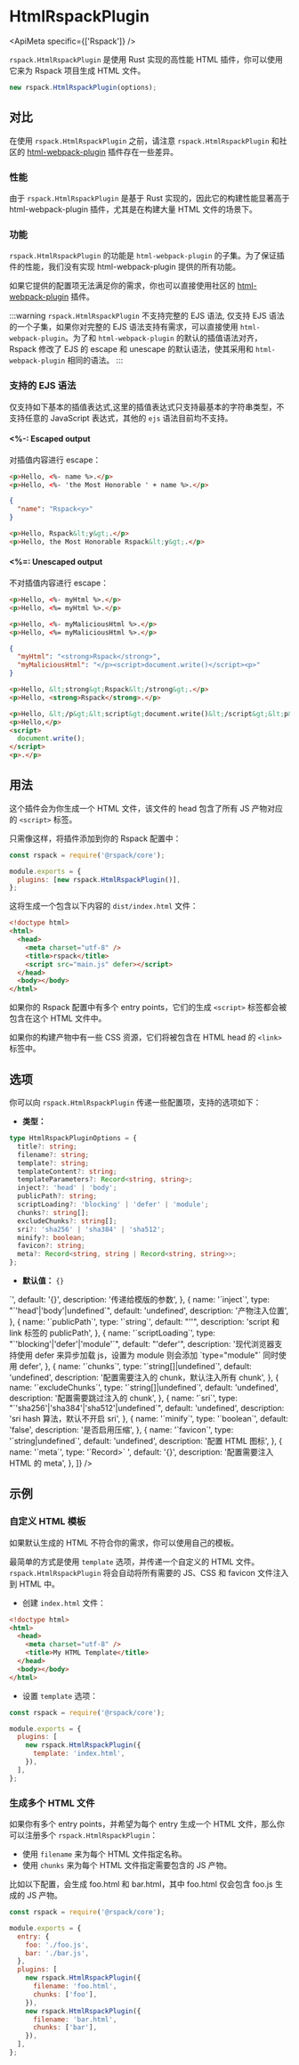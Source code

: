 
# HtmlRspackPlugin

<ApiMeta specific={['Rspack']} />

`rspack.HtmlRspackPlugin` 是使用 Rust 实现的高性能 HTML 插件，你可以使用它来为 Rspack 项目生成 HTML 文件。

```js
new rspack.HtmlRspackPlugin(options);
```

## 对比

在使用 `rspack.HtmlRspackPlugin` 之前，请注意 `rspack.HtmlRspackPlugin` 和社区的 [html-webpack-plugin](https://www.npmjs.com/package/html-webpack-plugin) 插件存在一些差异。

### 性能

由于 `rspack.HtmlRspackPlugin` 是基于 Rust 实现的，因此它的构建性能显著高于 html-webpack-plugin 插件，尤其是在构建大量 HTML 文件的场景下。

### 功能

`rspack.HtmlRspackPlugin` 的功能是 `html-webpack-plugin` 的子集。为了保证插件的性能，我们没有实现 html-webpack-plugin 提供的所有功能。

如果它提供的配置项无法满足你的需求，你也可以直接使用社区的 [html-webpack-plugin](https://www.npmjs.com/package/html-webpack-plugin) 插件。

:::warning
`rspack.HtmlRspackPlugin` 不支持完整的 EJS 语法, 仅支持 EJS 语法的一个子集，如果你对完整的 EJS 语法支持有需求，可以直接使用 `html-webpack-plugin`。为了和 `html-webpack-plugin` 的默认的插值语法对齐，
Rspack 修改了 EJS 的 escape 和 unescape 的默认语法，使其采用和 `html-webpack-plugin` 相同的语法。
:::

### 支持的 EJS 语法

仅支持如下基本的插值表达式,这里的插值表达式只支持最基本的字符串类型，不支持任意的 JavaScript 表达式，其他的 `ejs` 语法目前均不支持。

#### \<%-: Escaped output

对插值内容进行 escape：

```html title="ejs"
<p>Hello, <%- name %>.</p>
<p>Hello, <%- 'the Most Honorable ' + name %>.</p>
```

```json title="locals"
{
  "name": "Rspack<y>"
}
```

```html title="html"
<p>Hello, Rspack&lt;y&gt;.</p>
<p>Hello, the Most Honorable Rspack&lt;y&gt;.</p>
```

#### \<%=: Unescaped output

不对插值内容进行 escape：

```html title="ejs"
<p>Hello, <%- myHtml %>.</p>
<p>Hello, <%= myHtml %>.</p>

<p>Hello, <%- myMaliciousHtml %>.</p>
<p>Hello, <%= myMaliciousHtml %>.</p>
```

```json title="locals"
{
  "myHtml": "<strong>Rspack</strong>",
  "myMaliciousHtml": "</p><script>document.write()</script><p>"
}
```

```html title="html"
<p>Hello, &lt;strong&gt;Rspack&lt;/strong&gt;.</p>
<p>Hello, <strong>Rspack</strong>.</p>

<p>Hello, &lt;/p&gt;&lt;script&gt;document.write()&lt;/script&gt;&lt;p&gt;.</p>
<p>Hello,</p>
<script>
  document.write();
</script>
<p>.</p>
```

## 用法

这个插件会为你生成一个 HTML 文件，该文件的 head 包含了所有 JS 产物对应的 `<script>` 标签。

只需像这样，将插件添加到你的 Rspack 配置中：

```js title="rspack.config.js"
const rspack = require('@rspack/core');

module.exports = {
  plugins: [new rspack.HtmlRspackPlugin()],
};
```

这将生成一个包含以下内容的 `dist/index.html` 文件：

```html
<!doctype html>
<html>
  <head>
    <meta charset="utf-8" />
    <title>rspack</title>
    <script src="main.js" defer></script>
  </head>
  <body></body>
</html>
```

如果你的 Rspack 配置中有多个 entry points，它们的生成 `<script>` 标签都会被包含在这个 HTML 文件中。

如果你的构建产物中有一些 CSS 资源，它们将被包含在 HTML head 的 `<link>` 标签中。

## 选项

你可以向 `rspack.HtmlRspackPlugin` 传递一些配置项，支持的选项如下：

- **类型：**

```ts
type HtmlRspackPluginOptions = {
  title?: string;
  filename?: string;
  template?: string;
  templateContent?: string;
  templateParameters?: Record<string, string>;
  inject?: 'head' | 'body';
  publicPath?: string;
  scriptLoading?: 'blocking' | 'defer' | 'module';
  chunks?: string[];
  excludeChunks?: string[];
  sri?: 'sha256' | 'sha384' | 'sha512';
  minify?: boolean;
  favicon?: string;
  meta?: Record<string, string | Record<string, string>>;
};
```

- **默认值：** `{}`

<Table
  header={[
    {
      name: '名称',
      key: 'name',
    },
    {
      name: '类型',
      key: 'type',
    },
    {
      name: '默认值',
      key: 'default',
    },
    {
      name: '描述',
      key: 'description',
    },
  ]}
  body={[
    {
      name: '`title`',
      type: '`string|undefined`',
      default: 'undefined',
      description: '构建 HTML 的标题',
    },
    {
      name: '`filename`',
      type: '`string`',
      default: "'index.html'",
      description: '输出的文件名，可以指定子目录，例如 `pages/index.html`',
    },
    {
      name: '`template`',
      type: '`string|undefined`',
      default: 'undefined',
      description: '模版文件路径，支持 ejs',
    },
    {
      name: '`templateContent`',
      type: '`string|undefined`',
      default: 'undefined',
      description: '模版文件内容，优先级大于 template',
    },
    {
      name: '`templateParameters`',
      type: '`Record<string, string>`',
      default: '{}',
      description: '传递给模版的参数',
    },
    {
      name: '`inject`',
      type: "`'head'|'body'|undefined`",
      default: 'undefined',
      description: '产物注入位置',
    },
    {
      name: '`publicPath`',
      type: '`string`',
      default: "''",
      description: 'script 和 link 标签的 publicPath',
    },
    {
      name: '`scriptLoading`',
      type: "`'blocking'|'defer'|'module'`",
      default: "'defer'",
      description:
        '现代浏览器支持使用 defer 来异步加载 js，设置为 module 则会添加 `type="module"` 同时使用 defer',
    },
    {
      name: '`chunks`',
      type: '`string[]|undefined`',
      default: 'undefined',
      description: '配置需要注入的 chunk，默认注入所有 chunk',
    },
    {
      name: '`excludeChunks`',
      type: '`string[]|undefined`',
      default: 'undefined',
      description: '配置需要跳过注入的 chunk',
    },
    {
      name: '`sri`',
      type: "`'sha256'|'sha384'|'sha512'|undefined`",
      default: 'undefined',
      description: 'sri hash 算法，默认不开启 sri',
    },
    {
      name: '`minify`',
      type: '`boolean`',
      default: 'false',
      description: '是否启用压缩',
    },
    {
      name: '`favicon`',
      type: '`string|undefined`',
      default: 'undefined',
      description: '配置 HTML 图标',
    },
    {
      name: '`meta`',
      type: '`Record<string, string|Record<string, string>>` ',
      default: '{}',
      description: '配置需要注入 HTML 的 meta',
    },
  ]}
/>

## 示例

### 自定义 HTML 模板

如果默认生成的 HTML 不符合你的需求，你可以使用自己的模板。

最简单的方式是使用 `template` 选项，并传递一个自定义的 HTML 文件。`rspack.HtmlRspackPlugin` 将会自动将所有需要的 JS、CSS 和 favicon 文件注入到 HTML 中。

- 创建 `index.html` 文件：

```html title="index.html"
<!doctype html>
<html>
  <head>
    <meta charset="utf-8" />
    <title>My HTML Template</title>
  </head>
  <body></body>
</html>
```

- 设置 `template` 选项：

```js title="rspack.config.js"
const rspack = require('@rspack/core');

module.exports = {
  plugins: [
    new rspack.HtmlRspackPlugin({
      template: 'index.html',
    }),
  ],
};
```

### 生成多个 HTML 文件

如果你有多个 entry points，并希望为每个 entry 生成一个 HTML 文件，那么你可以注册多个 `rspack.HtmlRspackPlugin`：

- 使用 `filename` 来为每个 HTML 文件指定名称。
- 使用 `chunks` 来为每个 HTML 文件指定需要包含的 JS 产物。

比如以下配置，会生成 foo.html 和 bar.html，其中 foo.html 仅会包含 foo.js 生成的 JS 产物。

```js
const rspack = require('@rspack/core');

module.exports = {
  entry: {
    foo: './foo.js',
    bar: './bar.js',
  },
  plugins: [
    new rspack.HtmlRspackPlugin({
      filename: 'foo.html',
      chunks: ['foo'],
    }),
    new rspack.HtmlRspackPlugin({
      filename: 'bar.html',
      chunks: ['bar'],
    }),
  ],
};
```
